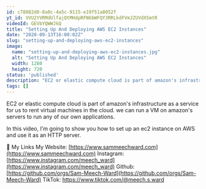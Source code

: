 ```yaml
---
id: c78882d0-8a0c-4a5c-9115-e19f51a8052f
yt_id: VVU2YVRMdUlfajQtMHdpRFN6bWFQY3RRLkdFVmJZUVdXSmtR
videoId: GEVbYQWWJkQ
title: "Setting Up And Deploying AWS EC2 Instances"
date: "2020-09-13T16:00:02Z"
slug: "setting-up-and-deploying-aws-ec2-instances"
image: 
  name: "setting-up-and-deploying-aws-ec2-instances.jpg"
  alt: "Setting Up And Deploying AWS EC2 Instances"
  width: 1280
  height: 720
status: 'published'
description: "EC2 or elastic compute cloud is part of amazon's infrastructure as a service for us to rent virtual machines in the cloud. we can run a VM on amazon's servers to run any of our own applications."
tags: []
---
```


EC2 or elastic compute cloud is part of amazon's infrastructure as a service for us to rent virtual machines in the cloud. we can run a VM on amazon's servers to run any of our own applications.

In this video, I'm going to show you how to set up an ec2 instance on AWS and use it as an HTTP server.

🔗 My Links
My Website: [https://www.sammeechward.com](https://www.sammeechward.com)
Instagram: [https://www.instagram.com/meech_ward](https://www.instagram.com/meech_ward)
Github: [https://github.com/orgs/Sam-Meech-Ward](https://github.com/orgs/Sam-Meech-Ward)
TikTok: https://www.tiktok.com/@meech.s.ward
